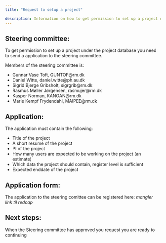 ```yaml
---
title: "Request to setup a project"

description: Information on how to get permission to set up a project under the project database
---
```


## Steering committee:

To get permission to set up a project under the project database you need to send a application to the steering committee.

Members of the steering committee is:

-   Gunnar Vase Toft, GUNTOF@rm.dk
-   Daniel Witte, daniel.witte@ph.au.dk
-   Sigrid Bjerge Gribsholt, sigrgrib@rm.dk
-   Rasmus Møller Jørgensen, rasmujer@rm.dk
-   Kasper Norman, KANOAN@rm.dk
-   Marie Kempf Frydendahl, MAIPEE@rm.dk

## Application:

The application must contain the following:

-   Title of the project
-   A short resume of the project
-   PI of the project
-   How many users are expected to be working on the project (an estimate)
-   Which data the project should contain, register level is sufficient
-   Expected enddate of the project
  
## Application form: 

The application to the steering comittee can be registered here:
*mangler link til redcap*

## Next steps:

When the Steering committee has approved you request you are ready to continuing 
